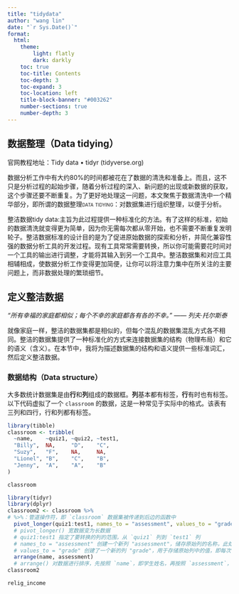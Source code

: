 ---
title: "tidydata"
author: "wang lin"
date: "`r Sys.Date()`"
format:
  html:
    theme:
        light: flatly
        dark: darkly
    toc: true
    toc-title: Contents
    toc-depth: 3 
    toc-expand: 3 
    toc-location: left
    title-block-banner: "#003262"
    number-sections: true
    number-depth: 3
---

## 数据整理（Data tidying）

官网教程地址：Tidy data • tidyr (tidyverse.org)

[数据分析工作中有大约80%的时间都被花在了数据的清洗和准备上。而且，这不只是分析过程的起始步骤，随着分析过程的深入、新问题的出现或新数据的获取，这个步骤还要不断重复。为了更好地处理这一问题，本文聚焦于数据清洗中一个精华部分，即所谓的数据整理data tidying：对数据集进行组织整理，以便于分析。]{.smallcaps}

整洁数据tidy data:主旨为此过程提供一种标准化的方法。有了这样的标准，初始的数据清洗就变得更为简单，因为你无需每次都从零开始，也不需要不断重复发明轮子。整洁数据标准的设计目的是为了促进原始数据的探索和分析，并简化兼容性强的数据分析工具的开发过程。现有工具常常需要转换，所以你可能需要花时间对一个工具的输出进行调整，才能将其输入到另一个工具中。整洁数据集和对应工具相辅相成，使数据分析工作变得更加简便，让你可以将注意力集中在所关注的主要问题上，而非数据处理的繁琐细节。

## 定义整洁数据

*"所有幸福的家庭都相似；每个不幸的家庭都各有各的不幸。" ------ 列夫·托尔斯泰*

就像家庭一样，整洁的数据集都是相似的，但每个混乱的数据集混乱方式各不相同。整洁的数据集提供了一种标准化的方式来连接数据集的结构（物理布局）和它的语义（含义）。在本节中，我将为描述数据集的结构和语义提供一些标准词汇，然后定义整洁数据。

### 数据结构（Data structure）

大多数统计数据集是由**行**和**列**组成的数据框。**列**基本都有标签，**行**有时也有标签。以下代码虚拟了一个 `classroom` 的数据，这是一种常见于实际中的格式。该表有三列和四行，行和列都有标签。

```{r}
library(tibble)
classroom <- tribble(
  ~name,    ~quiz1, ~quiz2, ~test1,
  "Billy",  NA,     "D",    "C",
  "Suzy",   "F",    NA,     NA,
  "Lionel", "B",    "C",    "B",
  "Jenny",  "A",    "A",    "B"
)
```

```{r}
classroom
```

```{r}
library(tidyr)
library(dplyr)
classroom2 <- classroom %>% 
# %>%：管道操作符，即 `classroom` 数据集被传递到后边的函数中
  pivot_longer(quiz1:test1, names_to = "assessment", values_to = "grade") %>% 
  # pivot_longer() 宽数据变为长数据
  # quiz1:test1 指定了要转换的列的范围，从 `quiz1` 列到 `test1` 列
  # names_to = "assessment" 创建一个新列 "assessment"，储存原始列的名称，此处为每次评估和考试的名称。
  # values_to = "grade" 创建了一个新的列 "grade"，用于存储原始列中的值，即每次评估的成绩。
  arrange(name, assessment)
  # arrange() 对数据进行排序，先按照 `name`，即学生姓名，再按照 `assessment`，即评估名称。 
classroom2 
```

```{r}
relig_income
```
